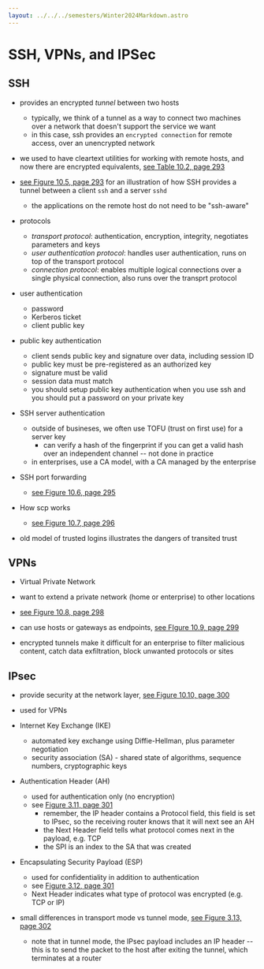 ```yaml
---
layout: ../../../semesters/Winter2024Markdown.astro
---
```


# SSH, VPNs, and IPSec

## SSH

- provides an encrypted _tunnel_ between two hosts
  - typically, we think of a tunnel as a way to connect two machines over a
    network that doesn't support the service we want
  - in this case, ssh provides an `encrypted connection` for remote access, over
    an unencrypted network
- we used to have cleartext utilities for working with remote hosts, and now
  there are encrypted equivalents,
  [see Table 10.2, page 293](https://people.scs.carleton.ca/~paulv/toolsjewels/TJrev1/ch10-rev1.pdf)

- [see Figure 10.5, page 293](https://people.scs.carleton.ca/~paulv/toolsjewels/TJrev1/ch10-rev1.pdf)
  for an illustration of how SSH provides a tunnel between a client `ssh` and a
  server `sshd`

  - the applications on the remote host do not need to be "ssh-aware"

- protocols

  - _transport protocol_: authentication, encryption, integrity, negotiates
    parameters and keys
  - _user authentication protocol_: handles user authentication, runs on top of
    the transport protocol
  - _connection protocol_: enables multiple logical connections over a single
    physical connection, also runs over the transprt protocol

- user authentication

  - password
  - Kerberos ticket
  - client public key

- public key authentication

  - client sends public key and signature over data, including session ID
  - public key must be pre-registered as an authorized key
  - signature must be valid
  - session data must match
  - you should setup public key authentication when you use ssh and you should
    put a password on your private key

- SSH server authentication

  - outside of busineses, we often use TOFU (trust on first use) for a server
    key
    - can verify a hash of the fingerprint if you can get a valid hash over an
      independent channel -- not done in practice
  - in enterprises, use a CA model, with a CA managed by the enterprise

- SSH port forwarding

  - [see Figure 10.6, page 295](https://people.scs.carleton.ca/~paulv/toolsjewels/TJrev1/ch10-rev1.pdf)

- How scp works

  - [see Figure 10.7, page 296](https://people.scs.carleton.ca/~paulv/toolsjewels/TJrev1/ch10-rev1.pdf)

- old model of trusted logins illustrates the dangers of transited trust

## VPNs

- Virtual Private Network

- want to extend a private network (home or enterprise) to other locations
- [see Figure 10.8, page 298](https://people.scs.carleton.ca/~paulv/toolsjewels/TJrev1/ch10-rev1.pdf)
- can use hosts or gateways as endpoints,
  [see FIgure 10.9, page 299](https://people.scs.carleton.ca/~paulv/toolsjewels/TJrev1/ch10-rev1.pdf)
- encrypted tunnels make it difficult for an enterprise to filter malicious
  content, catch data exfiltration, block unwanted protocols or sites

## IPsec

- provide security at the network layer,
  [see Figure 10.10, page 300](https://people.scs.carleton.ca/~paulv/toolsjewels/TJrev1/ch10-rev1.pdf)

- used for VPNs

- Internet Key Exchange (IKE)

  - automated key exchange using Diffie-Hellman, plus parameter negotiation
  - security association (SA) - shared state of algorithms, sequence numbers,
    cryptographic keys

- Authentication Header (AH)

  - used for authentication only (no encryption)
  - see
    [Figure 3.11, page 301](https://people.scs.carleton.ca/~paulv/toolsjewels/TJrev1/ch10-rev1.pdf)
    - remember, the IP header contains a Protocol field, this field is set to
      IPsec, so the receiving router knows that it will next see an AH
    - the Next Header field tells what protocol comes next in the payload, e.g.
      TCP
    - the SPI is an index to the SA that was created

- Encapsulating Security Payload (ESP)

  - used for confidentiality in addition to authentication
  - see
    [Figure 3.12, page 301](https://people.scs.carleton.ca/~paulv/toolsjewels/TJrev1/ch10-rev1.pdf)
  - Next Header indicates what type of protocol was encrypted (e.g. TCP or IP)

- small differences in transport mode vs tunnel mode,
  [see Figure 3.13, page 302](https://people.scs.carleton.ca/~paulv/toolsjewels/TJrev1/ch10-rev1.pdf)
  - note that in tunnel mode, the IPsec payload includes an IP header -- this is
    to send the packet to the host after exiting the tunnel, which terminates at
    a router
